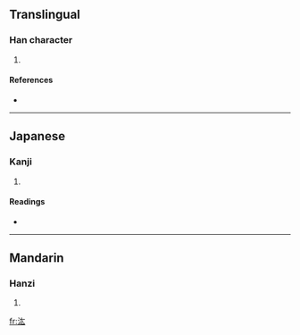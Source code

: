 ==Translingual==

===Han character===
{{Han char|rn=85|rad=水|as=04|sn=7|four=3413<sub>0</sub>|canj=水大戈 (EKI), X水大戈 (XEKI)}}

# {{defn|Han|sort=水04}}

====References====
* {{Han ref|kx=0607.170|dkj=17159|dj=1001.040|hdz=31561.050|uh=6C6F|ud=27759|bh=CB52|bd=52050}}

----

==Japanese==

===Kanji===
{{ja-kanji|grade=|rs=水04}}

# {{defn|Japanese}}

====Readings====
* {{ja-readings|on=[[こう]] (kō), [[おう]] (ō)|kun=}}

----

==Mandarin==

===Hanzi===
{{cmn-hanzi|pin=[[hóng]] ([[hong2]])|wg=hung<sup>2</sup>}}

# {{defn|Mandarin}}

[[fr:汯]]